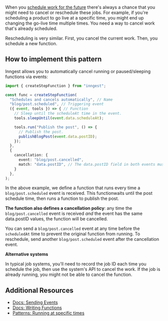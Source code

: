 When you [schedule work for the future](/patterns/running-at-specific-times) there's always a chance that you might need to cancel or reschedule these jobs.  For example, if you're scheduling a product to go live at a specific time, you might end up changing the go-live time multiple times. You need a way to cancel work that's already scheduled.

Rescheduling is very similar.  First, you cancel the current work.  Then, you schedule a new function. 

## How to implement this pattern

Inngest allows you to automatically cancel running or paused/sleeping functions via events:

```typescript
import { createStepFunction } from "inngest";

const func = createStepFunction(
  "Schedules and cancels automatically", // Name
  "blog/post.scheduled", // Triggering event
  ({ event, tools }) => { // Function
    // Sleep until the scheduleAt time in the event.
    tools.sleepUntil(event.data.scheduleAt);

    tools.run("Publish the post", () => {
      // Publish the post.
      publishBlogPost(event.data.postID);
    });
  },
  {
    cancellation: {
      event: "blog/post.cancelled",
      match: "data.postID", // The data.postID field in both events must match.
    }
  },
);
```

In the above example, we define a function that runs every time a `blog/post.scheduled` event is received.  This functionwaits until the post schedule time, then runs a function to publish the post.

**The function also defines a cancellation policy**:  any time the `blog/post.cancelled` event is received _and_ the event has the same data.postID values, the function will be cancelled.

You can send a `blog/post.cancelled` event at any time before the `scheduledAt` time to prevent the original function from running. To reschedule, send another `blog/post.scheduled` event after the cancellation event.

**Alternative systems**

In typical job systems, you'll need to record the job ID each time you schedule the job, then use the system's API to cancel the work.  If the job is already running, you might not be able to cancel the function.  

## Additional Resources

* [Docs: Sending Events](/docs/events?ref=patterns)
* [Docs: Writing Functions](/docs/functions?ref=patterns)
* [Patterns: Running at specific times](/patterns/running-at-specific-times)
